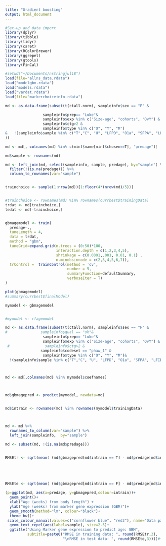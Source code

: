 ```yaml
---
title: "Gradient boosting"
output: html_document
---
```





```r

#Set-up and data import
library(dplyr)
library(tibble)
library(tidyr)
library(caret)
library(RColorBrewer)
library(ggrepel)
library(gtools)
library(FinCal)
````




```r
#setwd("~/Documents/nstringjul18")
load(file="allns_data.rdata")
load("modelgbm.rdata")
load("models.rdata")
load("vardat.rdata")
load(file="markerchoiceinfo.rdata")
````


```r
md <- as.data.frame(subset(t(ctall.norm), sampleinfo$sex == "F" &

                 sampleinfo$prep== "Luke"&
                 sampleinfo$exp %in% c("Size-age", "cohorts", "OvY") &
                 sampleinfo$ctg>2 &
                 sampleinfo$type %in% c("O", "Y", "M")
&   !(sampleinfo$sample %in% c("T","C", "U", "LFPD", "O1a", "SFPA", "LFIB","LFIA","AF", "Coh8"))
))

md <- md[, colnames(md) %in% c(minf$name[minf$chosen==T], "predage")]

md$sample <- rownames(md)

md <- left_join(md, select(sampleinfo, sample, predage), by="sample") %>%
  filter(!(is.na(predage))) %>%
  column_to_rownames(var="sample")


trainchoice <- sample(1:nrow(md))[1:floor(4*(nrow(md)/5))]


#trainchoice <- rownames(md) %in% rownames(currbest$trainingData)
trdat <- md[trainchoice,]
tedat <- md[-trainchoice,]


gbmagemodel <- train(
  predage~.,
  tuneLength = 4,
  data = trdat, 
  method = "gbm",
  tuneGrid=expand.grid(n.trees = (0:50)*100, 
                       interaction.depth = c(1,2,3,4,5), 
                       shrinkage = c(0.0001,.001, 0.01, 0.1) ,
                       n.minobsinnode = c(2,3,4,5,6,7)),
  trControl =  trainControl(method = 'cv', 
                            number = 5, 
                            summaryFunction=defaultSummary, 
                            verboseIter = T)
)
```





```r
plot(gbmagemodel)
#summary(currbest$finalModel)
````

```r
mymodel <- gbmagemodel


#mymodel <- rfagemodel

md <- as.data.frame(subset(t(ctall.norm), sampleinfo$sex == "F" &
#               sampleinfo$qual == "ok"& 
                 sampleinfo$prep== "Luke"&
                 sampleinfo$exp %in% c("Size-age", "cohorts", "OvY") & 
 #                sampleinfo$ctg>2 & 
                sampleinfo$codeset == "phaw_1" &
                 sampleinfo$type %in% c("O", "Y", "M")& 
  !(sampleinfo$sample %in% c("T","C", "U", "LFPD", "O1a", "SFPA", "LFIB","LFIA","AF", "Coh8"))))



md <- md[,colnames(md) %in% mymodel$coefnames]



md$gbmagepred <- predict(mymodel, newdata=md)


md$intrain <- rownames(md) %in% rownames(mymodel$trainingData)



md <- md %>%
  rownames_to_column(var="sample") %>%
  left_join(sampleinfo,  by="sample")

md <- subset(md, !(is.na(md$predage)))


RMSEtr <- sqrt(mean( (md$gbmagepred[md$intrain == T] - md$predage[md$intrain == T])   ^2))





RMSEte <- sqrt(mean( (md$gbmagepred[md$intrain == F] - md$predage[md$intrain == F])   ^2))

(p=ggplot(md, aes(x=predage, y=gbmagepred,colour=intrain))+
  geom_point()+
  xlab("Age (weeks) from body length") +
  ylab("Age (weeks) from marker gene expression (GBM)")+
  geom_smooth(method="lm", colour="black")+
  theme_bw()+
 scale_colour_manual(values=c("cornflower blue", "red3"), name="Data partition", labels=c("Test", "Training"))+
  geom_text_repel(aes(label=sample), size=2.5)+
  ggtitle("Using Marker gene expression to predict age: GBM", 
          subtitle=paste0("RMSE in training data: ", round(RMSEtr,3), 
                          "\nRMSE in test data: ", round(RMSEte,3))))#+  facet_wrap(~intrain)


```


